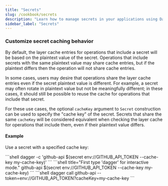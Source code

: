 ```yaml
---
title: "Secrets"
slug: /cookbook/secrets
description: "Learn how to manage secrets in your applications using Dagger with practical examples."
sidebar_label: "Secrets"
---
```




<SecretType />

<UseSecretVariable />

<MountFilesAsSecret />

<UseSecretInDockerfileBuild />

### Customize secret caching behavior

By default, the layer cache entries for operations that include a secret will be based on the plaintext value of the secret. Operations that include secrets with the same plaintext value may share cache entries, but if the plaintext differs then the operation will not share cache entries.

In some cases, users may desire that operations share the layer cache entries even if the secret plaintext value is different. For example, a secret may often rotate in plaintext value but not be meaningfully different; in these cases, it should still be possible to reuse the cache for operations that include that secret.

For these use cases, the optional `cacheKey` argument to `Secret` construction can be used to specify the "cache key" of the secret. Secrets that share the same `cacheKey` will be considered equivalent when checking the layer cache for operations that include them, even if their plaintext value differs.

#### Example

Use a secret with a specified cache key:

<Tabs groupId="shell">
<TabItem value="System shell">
```shell
dagger -c 'github-api $(secret env://GITHUB_API_TOKEN --cache-key my-cache-key)'
```
</TabItem>
<TabItem value="Dagger Shell">
```shell title="First type 'dagger' for interactive mode."
github-api $(secret env://GITHUB_API_TOKEN --cache-key my-cache-key)
```
</TabItem>
<TabItem value="Dagger CLI">
```shell
dagger call github-api --token=env://GITHUB_API_TOKEN?cacheKey=my-cache-key
```
</TabItem>
</Tabs>
